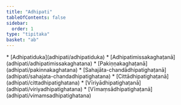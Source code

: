 ```yaml
---
title: "Adhipati"
tableOfContents: false
sidebar:
  order: 1
type: "tipitaka"
basket: "ab"
---
```



<DynamicBreadcrumb />



<TableOfContents>
* [Adhipatiduka](adhipati/adhipatiduka)
* [Adhipatimissakaghaṭanā](adhipati/adhipatimissakaghatana)
* [Pakiṇṇakaghaṭanā](adhipati/pakinnakaghatana)
* [Sahajāta-chandādhipatighaṭanā](adhipati/sahajata-chandadhipatighatana)
* [Cittādhipatighaṭanā](adhipati/cittadhipatighatana)
* [Vīriyādhipatighaṭanā](adhipati/viriyadhipatighatana)
* [Vīmaṃsādhipatighaṭanā](adhipati/vimamsadhipatighatana)
</TableOfContents>